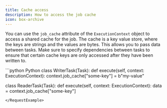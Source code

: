 ```yaml
---
title: Cache access
description: How to access the job cache
icon: box-archive
---
```


You can use the `job_cache` attribute of the `ExecutionContext` object to access a shared cache for the job. The cache
is a key value store, where the keys are strings and the values are bytes. This allows you to pass data between tasks.
Make sure to specify dependencies between tasks to ensure that certain cache keys are only accessed after they have
been written to.

<RequestExample>
```python Python
class WriterTask(Task):
    def execute(self, context: ExecutionContext):
        context.job_cache["some-key"] = b"my-value"

class ReaderTask(Task):
    def execute(self, context: ExecutionContext):
        data = context.job_cache["some-key"]
```
</RequestExample>
